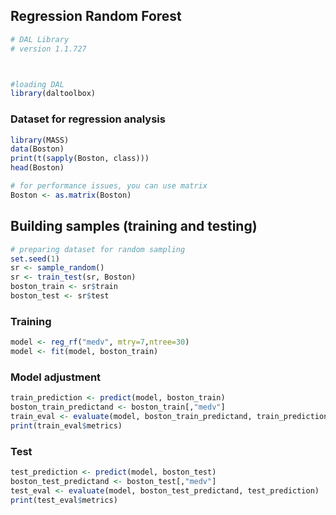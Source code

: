 ## Regression Random Forest

```r
# DAL Library
# version 1.1.727



#loading DAL
library(daltoolbox) 
```

### Dataset for regression analysis

```r
library(MASS)
data(Boston)
print(t(sapply(Boston, class)))
head(Boston)
```

```r
# for performance issues, you can use matrix
Boston <- as.matrix(Boston)
```

## Building samples (training and testing)

```r
# preparing dataset for random sampling
set.seed(1)
sr <- sample_random()
sr <- train_test(sr, Boston)
boston_train <- sr$train
boston_test <- sr$test
```

### Training

```r
model <- reg_rf("medv", mtry=7,ntree=30)
model <- fit(model, boston_train)
```

### Model adjustment

```r
train_prediction <- predict(model, boston_train)
boston_train_predictand <- boston_train[,"medv"]
train_eval <- evaluate(model, boston_train_predictand, train_prediction)
print(train_eval$metrics)
```

### Test

```r
test_prediction <- predict(model, boston_test)
boston_test_predictand <- boston_test[,"medv"]
test_eval <- evaluate(model, boston_test_predictand, test_prediction)
print(test_eval$metrics)
```


